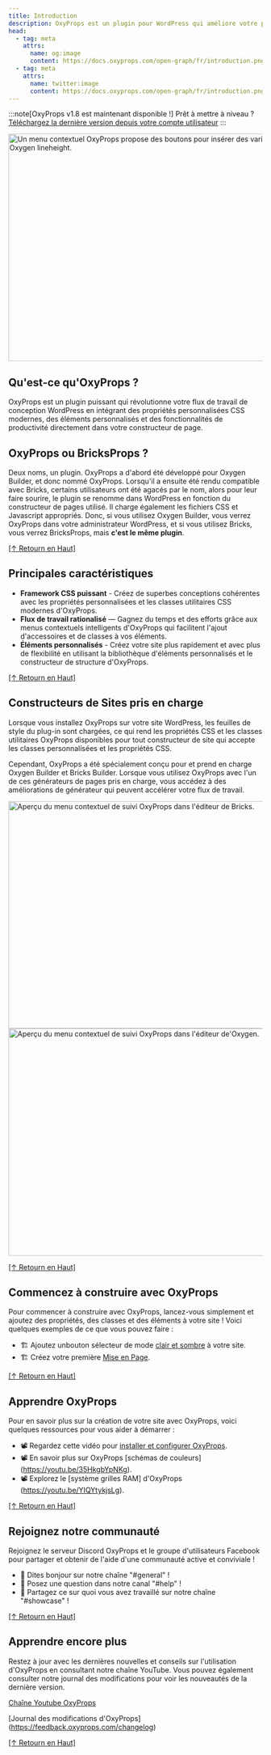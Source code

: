 ```yaml
---
title: Introduction
description: OxyProps est un plugin pour WordPress qui améliore votre processus de travail en intégrant in framework CSS moderne construit sur les propriétés CSS personnalisées et des outils de productivité dans votre constructeur de site.
head:
  - tag: meta
    attrs:
      name: og:image
      content: https://docs.oxyprops.com/open-graph/fr/introduction.png
  - tag: meta
    attrs:
      name: twitter:image
      content: https://docs.oxyprops.com/open-graph/fr/introduction.png
---
```



:::note[OxyProps v1.8 est maintenant disponible !]
Prêt à mettre à niveau ? [Téléchargez la dernière version depuis votre compte utilisateur](https://oxyprops.com/my-account/)
:::

<Image
      src={oxyLeading}
      alt="Un menu contextuel OxyProps propose des boutons pour insérer des variables CSS et des mots clés CSS dans le champ de saisie Oxygen lineheight."
      format="avif"
      quality="mid"
      width="900"
      height="450"
    />

## Qu'est-ce qu'OxyProps ?

OxyProps est un plugin puissant qui révolutionne votre flux de travail de conception WordPress en intégrant des propriétés personnalisées CSS modernes, des éléments personnalisés et des fonctionnalités de productivité directement dans votre constructeur de page.

## OxyProps ou BricksProps ?

Deux noms, un plugin. OxyProps a d'abord été développé pour Oxygen Builder, et donc nommé OxyProps. Lorsqu'il a ensuite été rendu compatible avec Bricks, certains utilisateurs ont été agacés par le nom, alors pour leur faire sourire, le plugin se renomme dans WordPress en fonction du constructeur de pages utilisé. Il charge également les fichiers CSS et Javascript appropriés. Donc, si vous utilisez Oxygen Builder, vous verrez OxyProps dans votre administrateur WordPress, et si vous utilisez Bricks, vous verrez BricksProps, mais **c'est le même plugin**.

[[↑ Retourn en Haut]](#_top)

## Principales caractéristiques

- **Framework CSS puissant** - Créez de superbes conceptions cohérentes avec les propriétés personnalisées et les classes utilitaires CSS modernes d'OxyProps.
- **Flux de travail rationalisé** — Gagnez du temps et des efforts grâce aux menus contextuels intelligents d'OxyProps qui facilitent l'ajout d'accessoires et de classes à vos éléments.
- **Éléments personnalisés** - Créez votre site plus rapidement et avec plus de flexibilité en utilisant la bibliothèque d'éléments personnalisés et le constructeur de structure d'OxyProps.

[[↑ Retourn en Haut]](#_top)

## Constructeurs de Sites pris en charge

Lorsque vous installez OxyProps sur votre site WordPress, les feuilles de style du plug-in sont chargées, ce qui rend les propriétés CSS et les classes utilitaires OxyProps disponibles pour tout constructeur de site qui accepte les classes personnalisées et les propriétés CSS.

Cependant, OxyProps a été spécialement conçu pour et prend en charge Oxygen Builder et Bricks Builder. Lorsque vous utilisez OxyProps avec l'un de ces générateurs de pages pris en charge, vous accédez à des améliorations de générateur qui peuvent accélérer votre flux de travail.

<Tabs>
  <TabItem label="Bricks">
    <Image
      src={brxTracking}
      alt="Aperçu du menu contextuel de suivi OxyProps dans l'éditeur de Bricks."
      format="avif"
      quality="mid"
      width="900"
      height="450"
    />
  </TabItem>
  <TabItem label="Oxygen">
    <Image
      src={oxyLeading}
      alt="Aperçu du menu contextuel de suivi OxyProps dans l'éditeur de'Oxygen."
      format="avif"
      quality="mid"
      width="900"
      height="450"
    />
  </TabItem>
</Tabs>


[[↑ Retourn en Haut]](#\_top)

## Commencez à construire avec OxyProps

Pour commencer à construire avec OxyProps, lancez-vous simplement et ajoutez des propriétés, des classes et des éléments à votre site ! Voici quelques exemples de ce que vous pouvez faire :

- 🏗️ Ajoutez unbouton sélecteur de mode [clair et sombre](/features/custom-elements/) à votre site.
- 🏗️ Créez votre première [Mise en Page](/fr/framework/layouts/).


[[↑ Retourn en Haut]](#\_top)

## Apprendre OxyProps

Pour en savoir plus sur la création de votre site avec OxyProps, voici quelques ressources pour vous aider à démarrer :

- 📽 Regardez cette vidéo pour [installer et configurer OxyProps](https://youtu.be/WffqhZojpYY).
- 📽 En savoir plus sur OxyProps [schémas de couleurs] (https://youtu.be/35HkgbYpNKg).
- 📽 Explorez le [système grilles RAM] d'OxyProps (https://youtu.be/YIQYtykjsLg).


[[↑ Retourn en Haut]](#\_top)

## Rejoignez notre communauté

Rejoignez le serveur Discord OxyProps et le groupe d'utilisateurs Facebook pour partager et obtenir de l'aide d'une communauté active et conviviale !

- 💬 Dites bonjour sur notre chaîne "#general" !
- 💬 Posez une question dans notre canal "#help" !
- 💬 Partagez ce sur quoi vous avez travaillé sur notre chaîne "#showcase" !


[[↑ Retourn en Haut]](#\_top)

## Apprendre encore plus

Restez à jour avec les dernières nouvelles et conseils sur l'utilisation d'OxyProps en consultant notre chaîne YouTube. Vous pouvez également consulter notre journal des modifications pour voir les nouveautés de la dernière version.

[Chaîne Youtube OxyProps](https://www.youtube.com/channel/UCKxy30xZGZlCEF23R7Y5hYA/)

[Journal des modifications d'OxyProps] (https://feedback.oxyprops.com/changelog)

[[↑ Retourn en Haut]](#\_top)